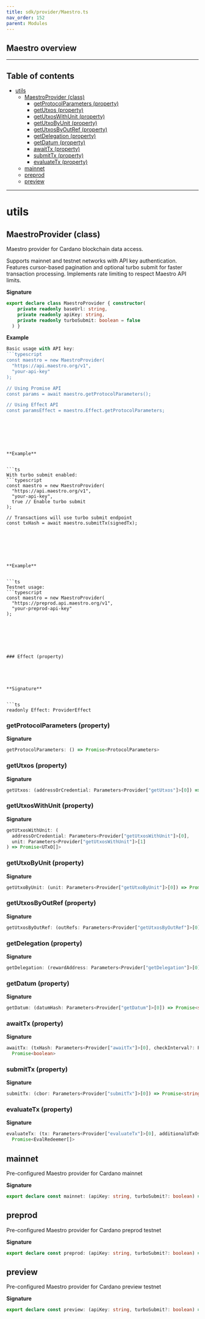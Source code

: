 ```yaml
---
title: sdk/provider/Maestro.ts
nav_order: 152
parent: Modules
---
```


## Maestro overview

---

<h2 className="text-delta">Table of contents</h2>

- [utils](#utils)
  - [MaestroProvider (class)](#maestroprovider-class)
    - [getProtocolParameters (property)](#getprotocolparameters-property)
    - [getUtxos (property)](#getutxos-property)
    - [getUtxosWithUnit (property)](#getutxoswithunit-property)
    - [getUtxoByUnit (property)](#getutxobyunit-property)
    - [getUtxosByOutRef (property)](#getutxosbyoutref-property)
    - [getDelegation (property)](#getdelegation-property)
    - [getDatum (property)](#getdatum-property)
    - [awaitTx (property)](#awaittx-property)
    - [submitTx (property)](#submittx-property)
    - [evaluateTx (property)](#evaluatetx-property)
  - [mainnet](#mainnet)
  - [preprod](#preprod)
  - [preview](#preview)

---

# utils

## MaestroProvider (class)

Maestro provider for Cardano blockchain data access.

Supports mainnet and testnet networks with API key authentication.
Features cursor-based pagination and optional turbo submit for faster transaction processing.
Implements rate limiting to respect Maestro API limits.

**Signature**

```ts
export declare class MaestroProvider { constructor(
    private readonly baseUrl: string,
    private readonly apiKey: string,
    private readonly turboSubmit: boolean = false
  ) }
```

**Example**

````ts
Basic usage with API key:
```typescript
const maestro = new MaestroProvider(
  "https://api.maestro.org/v1",
  "your-api-key"
);

// Using Promise API
const params = await maestro.getProtocolParameters();

// Using Effect API
const paramsEffect = maestro.Effect.getProtocolParameters;
````

````






**Example**


```ts
With turbo submit enabled:
```typescript
const maestro = new MaestroProvider(
  "https://api.maestro.org/v1",
  "your-api-key",
  true // Enable turbo submit
);

// Transactions will use turbo submit endpoint
const txHash = await maestro.submitTx(signedTx);
````

````






**Example**


```ts
Testnet usage:
```typescript
const maestro = new MaestroProvider(
  "https://preprod.api.maestro.org/v1",
  "your-preprod-api-key"
);
````

````






### Effect (property)





**Signature**


```ts
readonly Effect: ProviderEffect
````

### getProtocolParameters (property)

**Signature**

```ts
getProtocolParameters: () => Promise<ProtocolParameters>
```

### getUtxos (property)

**Signature**

```ts
getUtxos: (addressOrCredential: Parameters<Provider["getUtxos"]>[0]) => Promise<UTxO[]>
```

### getUtxosWithUnit (property)

**Signature**

```ts
getUtxosWithUnit: (
  addressOrCredential: Parameters<Provider["getUtxosWithUnit"]>[0],
  unit: Parameters<Provider["getUtxosWithUnit"]>[1]
) => Promise<UTxO[]>
```

### getUtxoByUnit (property)

**Signature**

```ts
getUtxoByUnit: (unit: Parameters<Provider["getUtxoByUnit"]>[0]) => Promise<UTxO>
```

### getUtxosByOutRef (property)

**Signature**

```ts
getUtxosByOutRef: (outRefs: Parameters<Provider["getUtxosByOutRef"]>[0]) => Promise<UTxO[]>
```

### getDelegation (property)

**Signature**

```ts
getDelegation: (rewardAddress: Parameters<Provider["getDelegation"]>[0]) => Promise<Delegation>
```

### getDatum (property)

**Signature**

```ts
getDatum: (datumHash: Parameters<Provider["getDatum"]>[0]) => Promise<string>
```

### awaitTx (property)

**Signature**

```ts
awaitTx: (txHash: Parameters<Provider["awaitTx"]>[0], checkInterval?: Parameters<Provider["awaitTx"]>[1]) =>
  Promise<boolean>
```

### submitTx (property)

**Signature**

```ts
submitTx: (cbor: Parameters<Provider["submitTx"]>[0]) => Promise<string>
```

### evaluateTx (property)

**Signature**

```ts
evaluateTx: (tx: Parameters<Provider["evaluateTx"]>[0], additionalUTxOs?: Parameters<Provider["evaluateTx"]>[1]) =>
  Promise<EvalRedeemer[]>
```

## mainnet

Pre-configured Maestro provider for Cardano mainnet

**Signature**

```ts
export declare const mainnet: (apiKey: string, turboSubmit?: boolean) => MaestroProvider
```

## preprod

Pre-configured Maestro provider for Cardano preprod testnet

**Signature**

```ts
export declare const preprod: (apiKey: string, turboSubmit?: boolean) => MaestroProvider
```

## preview

Pre-configured Maestro provider for Cardano preview testnet

**Signature**

```ts
export declare const preview: (apiKey: string, turboSubmit?: boolean) => MaestroProvider
```
